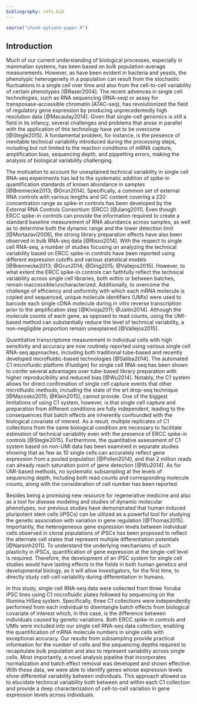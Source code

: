 ```yaml
---
bibliography: refs.bib
---
```


```r
source("chunk-options-paper.R")
```

## Introduction

Much of our current understanding of biological processes, especially in mammalian systems, has been based on bulk population-average measurements. 
However, as have been evident in bacteria and yeasts, the phenotypic heterogeneity in a population can result from the stochastic fluctuations in a single cell over time and also from the cell-to-cell variability of certain phenotypes [@Raser2004].
The recent advences in single cell technologies, such as RNA sequencing (RNA-seq) or assay for transposase-accessible chromatin (ATAC-seq), has revolutionized the field of regulatory gene expression by producing unprecedentedly high resolution data [@Macaulay2014]. 
Given that single-cell genomics is still a field in its infancy, several challenges and problems that arose in parallel with the application of this technology have yet to be overcome [@Stegle2015].
A fundamental problem, for instance, is the presence of inevitable technical variability introduced during the processing steps, including but not limited to the reaction conditions of mRNA capture, amplification bias, sequencing depth, and pippetting errors, making the analysis of biological variability challenging. 

The motivation to account for unexplained technical variability in single cell RNA-seq experiments has led to the systematic addition of spike-in quantification standards of known abundance in samples [@Brennecke2013; @Grun2014]. 
Specifically, a common set of external RNA controls with various lengths and GC content covering a 220 concentration range as spike-in controls has been developed by the External RNA Controls Consortium (ERCC) [@Jiang2011]. 
Even though ERCC spike-in controls can provide the information required to create a standard baseline measurement of RNA abundance across samples, as well as to determine both the dynamic range and the lower detection limit [@Mortazavi2008], the strong library preparation effects have also been observed in bulk RNA-seq data [@Risso2014]. 
With the respect to single cell RNA-seq, a number of studies focusing on analyzing the technical variability based on ERCC spike-in controls have been reported using different expression cutoffs and various statistical models [@Brennecke2013; @Grun2014; @Ding2015; @Vallejos2015]. 
However, to what extent the ERCC spike-in controls can faithfully reflect the technical variability across single cell libraries, both within or between batches, remain inaccessible/uncharacterized.
Additionally, to overcome the challenge of efficiency and uniformity with which each mRNA molecule is copied and sequenced, unique molecule identifiers (UMIs) were used to barcode each single cDNA molecule during in vitro reverse transcription prior to the amplification step [@Kivioja2011; @Jaitin2014].
Although the molecule counts of each gene, as opposed to read counts, using the UMI-based method can substantially reduce the level of technical variability, a non-negligible proportion remain unexplained [@Vallejos2015].    

Quantitative transcriptome measurement in individual cells with high sensitivity and accuracy are now routinely reported using various single cell RNA-seq approaches, including both traditional tube-based and recently developed microfluidic-based technologies [@Saliba2014].
The automated C1 microfluidic platform (Fluidigm) for single cell RNA-seq has been shown to confer several advantages over tube-based library preparation with higher reproducibility and reduced bias [@Wu2014]. 
Notably, the C1 system allows for direct confirmation of single cell capture events that other microfluidic methods, including the state of the art drop-seq technique [@Macosko2015; @Klein2015], cannot provide.
One of the biggest limitations of using C1 system, however, is that single cell capture and preparation from different conditions are fully independent, leading to the consequences that batch effects are inherently confounded with the biological covariate of interest.
As a result, multiple replicates of C1 collections from the same biological condition are necessary to facilitate estimation of technical variability even with the presence of ERCC spike-in controls [@Stegle2015].
Furthermore, the quantitative assessment of C1 system based on non-UMI data has been examined in separate studies showing that as few as 10 single cells can accurately reflect gene expression from a pooled population [@Pollen2014], and that 2 million reads can already reach saturation point of gene detection [@Wu2014].
As for UMI-based methods, no systematic subsampling at the levels of sequencing depth, including both read counts and corresponding molecule counts, along with the consideration of cell number has been reported.

Besides being a promising new resource for regenerative medicine and also as a tool for disease modeling and studies of dynamic molecular phenotypes, our previous studies have demonstrated that human induced pluripotent stem cells (iPSCs) can be utilized as a powerful tool for studying the genetic association with variation in gene regulation [@Thomas2015]. 
Importantly, the heterogeneous gene expression levels between individual cells observed in clonal populations of iPSCs has been proposed to reflect the alternate cell states that represent multiple differentiation potentials [@Narsinh2011]. 
To understand the underlying mechanisms of such plasticity in iPSCs, quantification of gene expression at the single-cell level is required.
Therefore, the development of an iPSC system for single cell studies would have lasting effects in the fields in both human genetics and developmental biology, as it will allow investigators, for the first time, to directly study cell-cell variability during differentiation in humans.

In this study, single cell RNA-seq data were collected from three Yoruba iPSC lines using C1 microfluidic plates followed by sequencing on the Illumina HiSeq system. 
Specifically, three C1 collections were independently performed from each individual to disentangle batch effects from biological covariate of interest which, in this case, is the difference between individuals caused by genetic variations.
Both ERCC spike-in controls and UMIs were included into our single cell RNA-seq data collection, enabling the quantification of mRNA molecule numbers in single cells with exceptional accuracy.
Our results from subsampling provide practical information for the number of cells and the sequencing depths required to recapitulate bulk population and also to represent variability across single cells.
Most importantly, a novel analysis pipeline that incorporates normalization and batch effect removal was developed and shown effective.
With these data, we were able to identify genes whose expression levels show differential variability between individuals.
This approach allowed us to elucidate technical variability both between and within each C1 collection and provide a deep characterization of cell-to-cell variation in gene expression levels across individuals.


